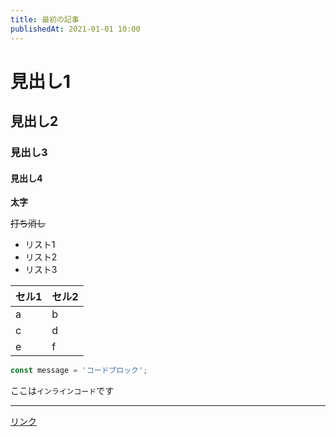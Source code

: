 ```yaml
---
title: 最初の記事
publishedAt: 2021-01-01 10:00
---
```


# 見出し1
## 見出し2
### 見出し3
#### 見出し4

**太字**

~~打ち消し~~

- リスト1
- リスト2
- リスト3


セル1 | セル2
---|---
a | b
c | d
e | f

```ts
const message = 'コードブロック';
```

ここは`インラインコード`です

---

[リンク](https://yahoo.co.jp)
